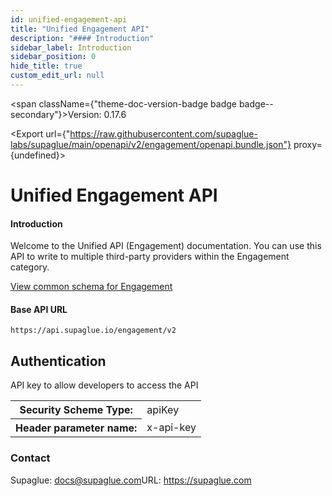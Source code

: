 ```yaml
---
id: unified-engagement-api
title: "Unified Engagement API"
description: "#### Introduction"
sidebar_label: Introduction
sidebar_position: 0
hide_title: true
custom_edit_url: null
---
```



<span className={"theme-doc-version-badge badge badge--secondary"}>Version: 0.17.6</span>

<Export url={"https://raw.githubusercontent.com/supaglue-labs/supaglue/main/openapi/v2/engagement/openapi.bundle.json"} proxy={undefined}></Export>

<h1 className={"openapi__heading"}>Unified Engagement API</h1>



#### Introduction
Welcome to the Unified API (Engagement) documentation. You can use this API to write to multiple third-party providers within the Engagement category.

[View common schema for Engagement](https://docs.supaglue.com/platform/common-schemas/engagement)

#### Base API URL

```
https://api.supaglue.io/engagement/v2
```


<div style={{"marginBottom":"2rem"}}><h2 id={"authentication"} style={{"marginBottom":"1rem"}}>Authentication</h2><SchemaTabs className={"openapi-tabs__security-schemes"}><TabItem label={"API Key: x-api-key"} value={"x-api-key"}>

API key to allow developers to access the API

<div><table><tbody><tr><th>Security Scheme Type:</th><td>apiKey</td></tr><tr><th>Header parameter name:</th><td>x-api-key</td></tr></tbody></table></div></TabItem></SchemaTabs></div><div style={{"display":"flex","flexDirection":"column","marginBottom":"var(--ifm-paragraph-margin-bottom)"}}><h3 style={{"marginBottom":"0.25rem"}}>Contact</h3><span>Supaglue: <a href={"mailto:docs@supaglue.com"}>docs@supaglue.com</a></span><span>URL: <a href={"https://supaglue.com"}>https://supaglue.com</a></span></div>
      
